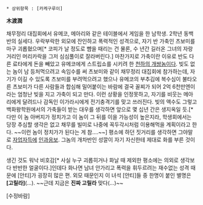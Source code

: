  * 상위항목 : [카케구루이]

'''木渡潤'''

채무정리 대집회에서 유메코, 메아리와 같은 테이블에서 게임을 한 남학생. 2학년 동백반의 실세다. 우락부락한 외모에 잔인하고 폭력적인 성격으로, 자기 반 가축인 츠보미를 마구 괴롭혔으며[* 코피가 날 정도로 뺨을 때리는 건 물론, 수 년간 길러온 그녀의 자랑거리인 머리카락을 그저 심심풀이로 잘라버린다.] 마찬가지로 가축이란 이유로 반도 다른 료타에게 돈을 빼았고 유메코에게 스트립쇼를 시키려 한 [[천하의 개쌍놈]]이다. 빚도 없는 놈이 남 등처먹으려고 속임수를 써 츠보미와 같이 채무정리 대집회에 참가하는데, 자기가 이길 수 있도록 츠보미를 부려먹으려고 했으나 유메코의 부추김에 복수심이 불타오른 츠보미가 다른 사람들과 합심해 밀어붙이는 바람에 결국 꼴찌가 되어 2억 6천만엔이라는 엄청난 빚을 지고 가축이 되고 만다. 이런 상황을 인정못하고, 자기를 비웃는 메아리에게 달려드나 감독인 이가라시에게 전기충격기를 맞고 쓰러진다. 빚의 액수도 그렇고 백화왕학원에서의 가축들이 받는 대우를 생각하면 앞으로 몇 십년 간은 생지옥일 듯.[* 다만 이 놈 아버지가 정치가고 이 놈이 그 뒤를 이을 가능성이 높은지라, 학생회에서는 당장 추심할 생각은 없고 채무를 빌미로 나중에 꼭두각시처럼 이용해먹을 계획이라고 한다. ~~이런 놈이 정치가가 된다는 게 참….~~] 평소에 하던 짓거리를 생각하면 그야말로 [[자업자득]]에 [[인과응보]]. 그놈의 개차반인 성깔이 자기 자신한테 제대로 화를 부른 것이다.

생긴 것도 워낙 비호감[* 사실 누구 괴롭히거나 화날 때 제외한 평소에는 의외로 생각보다 반반한 얼굴이다.]인데다 화나면 남녀 안가리고 폭력을 휘두르려는 재수없는 성격 때문에 [안티]가 굉장히 많은 편. 외모 때문인지 이 녀석 [안티]들 중 한명이 붙인 별명은 '''[고릴라]'''(...). ~~근데 지금은 '''진짜 고릴라''' 맞다(...)~~

[수정바람]
